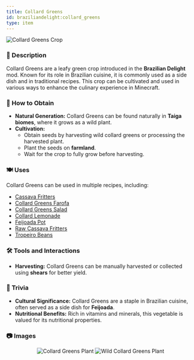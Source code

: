 ```yaml
---
title: Collard Greens
id: braziliandelight:collard_greens
type: item
---
```


<img src="https://github.com/danbrown/deltaboxwiki/blob/main/docs/braziliandelight/.assets/images/brazilliandelight/crops/collard_crop.png?raw=true" alt="Collard Greens Crop"/>

### 📜 Description
Collard Greens are a leafy green crop introduced in the **Brazilian Delight** mod. Known for its role in Brazilian cuisine, it is commonly used as a side dish and in traditional recipes. This crop can be cultivated and used in various ways to enhance the culinary experience in Minecraft.

### 🌾 How to Obtain
- **Natural Generation:** Collard Greens can be found naturally in **Taiga biomes**, where it grows as a wild plant.
- **Cultivation:**
  - Obtain seeds by harvesting wild collard greens or processing the harvested plant.
  - Plant the seeds on **farmland**.
  - Wait for the crop to fully grow before harvesting.

### 🍽️ Uses
Collard Greens can be used in multiple recipes, including:
- [Cassava Fritters](https://moddedmc.wiki/en/project/braziliandelight/docs/recipes)
- [Collard Greens Farofa](https://moddedmc.wiki/en/project/braziliandelight/docs/recipes)
- [Collard Greens Salad](https://moddedmc.wiki/en/project/braziliandelight/docs/recipes)
- [Collard Lemonade](https://moddedmc.wiki/en/project/braziliandelight/docs/recipes)
- [Feijoada Pot](https://moddedmc.wiki/en/project/braziliandelight/docs/recipes)
- [Raw Cassava Fritters](https://moddedmc.wiki/en/project/braziliandelight/docs/recipes)
- [Tropeiro Beans](https://moddedmc.wiki/en/project/braziliandelight/docs/recipes)

### 🛠️ Tools and Interactions
- **Harvesting:** Collard Greens can be manually harvested or collected using **shears** for better yield.

### 📌 Trivia
- **Cultural Significance:** Collard Greens are a staple in Brazilian cuisine, often served as a side dish for **Feijoada**.
- **Nutritional Benefits:** Rich in vitamins and minerals, this vegetable is valued for its nutritional properties.

### 📷 Images

<p align="center">
    <img src="" alt="Collard Greens Plant" style={{width: "247px", height: "134px", imageRendering: "pixelated", marginRight: "8px"}}/>
    <img src="" alt="Wild Collard Greens Plant" style={{width: "247px", height: "134px", imageRendering: "pixelated", marginLeft: "8px"}}/>
</p>